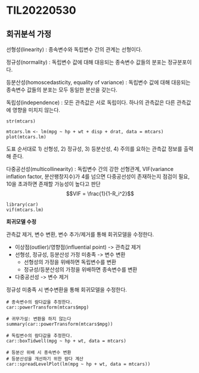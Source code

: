 # TIL20220530

## 회귀분석 가정

선형성(linearity) : 종속변수와 독립변수 간의 관계는 선형이다.

정규성(normality) : 독립변수 값에 대해 대응되는 종속변수 값들의 분포는 정규분포이다.

등분산성(homoscedasticity, equality of variance) : 독립변수 값에 대해 대응되는 종속변수 값들의 분포는 모두 동일한 분산을 갖는다.

독립성(independence) : 모든 관측값은 서로 독립이다. 하나의 관측값은 다른 관측값에 영향을 미치지 않는다.

```
str(mtcars)
```

```
mtcars.lm <- lm(mpg ~ hp + wt + disp + drat, data = mtcars)
plot(mtcars.lm)
```

도표 순서대로 1) 선형성, 2) 정규성, 3) 등분산성, 4) 주의를 요하는 관측값 정보를 출력해 준다.

다중공선성(multicollinearity) : 독립변수 간의 강한 선형관계, VIF(variance inflation factor, 분산팽창지수)가 4를 넘으면 다중공선성이 존재하는지 점검이 필요, 10을 초과하면 존재할 가능성이 높다고 판단 $$VIF = \frac{1}{1-R_i^2}$$

```
library(car)
vif(mtcars.lm)
```

**회귀모델 수정**

관측값 제거, 변수 변환, 변수 추가/제거를 통해 회귀모델을 수정한다.

* 이상점(outlier)/영향점(influential point) -> 관측값 제거
* 선형성, 정규성, 등분산성 가정 미충족 -> 변수 변환
  * 선형성의 가정을 위배하면 독립변수를 변환
  * 정규성/등분산성의 가정을 위배하면 종속변수를 변환
* 다중공선성 -> 변수 제거

정규성 미충족 시 변수변환을 통해 회귀모델을 수정한다.

```
# 종속변수의 람다값을 추정한다.
car::powerTransform(mtcars$mpg)
```

```
# 귀무가설: 변환을 하지 않는다
summary(car::powerTransform(mtcars$mpg))
```

```
# 독립변수의 람다값을 추정한다.
car::boxTidwell(mpg ~ hp + wt, data = mtcars)
```

```
# 등분산 위배 시 종속변수 변환
# 등분산성을 개선하기 위한 람다 계산
car::spreadLevelPlot(lm(mpg ~ hp + wt, data = mtcars))
```
